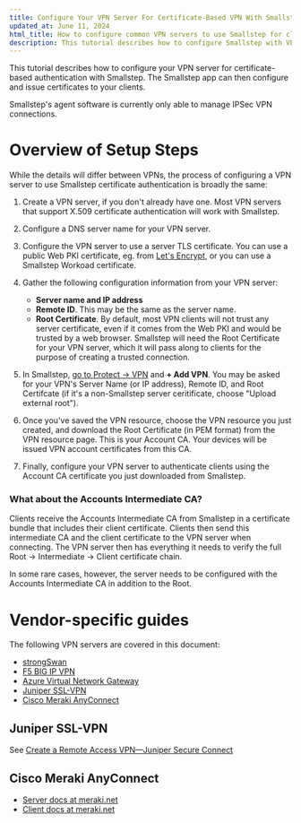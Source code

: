 ```yaml
---
title: Configure Your VPN Server For Certificate-Based VPN With Smallstep
updated_at: June 11, 2024
html_title: How to configure common VPN servers to use Smallstep for client and server certificate authentication
description: This tutorial describes how to configure Smallstep with VPN servers for a high-security, certificate-based VPN server
---
```


This tutorial describes how to configure your VPN server for certificate-based authentication with Smallstep.
The Smallstep app can then configure and issue certificates to your clients.

Smallstep's agent software is currently only able to manage IPSec VPN connections.

# Overview of Setup Steps

While the details will differ between VPNs, the process of configuring a VPN server
to use Smallstep certificate authentication is broadly the same:

1. Create a VPN server, if you don't already have one. Most VPN servers that support X.509 certificate authentication will work with Smallstep.
2. Configure a DNS server name for your VPN server.
3. Configure the VPN server to use a server TLS certificate.
   You can use a public Web PKI certificate, eg. from [Let's Encrypt](https://letsencrypt.org/), or you can use a Smallstep Workoad certificate.
4. Gather the following configuration information from your VPN server:

   * **Server name and IP address**
   * **Remote ID**. This may be the same as the server name.
   * **Root Certificate**.
     By default, most VPN clients will not trust any server certificate,
     even if it comes from the Web PKI and would be trusted by a web browser.
     Smallstep will need the Root Certificate for your VPN server,
     which it will pass along to clients for the purpose of creating a trusted connection.

5. In Smallstep, [go to Protect -> VPN](https://smallstep.com/app/?next=/protect/vpn) and **+ Add VPN**.
   You may be asked for your VPN's Server Name (or IP address), Remote ID, and Root Certifcate
   (if it's a non-Smallstep server ceritificate, choose "Upload external root").
6. Once you've saved the VPN resource,
   choose the VPN resource you just created,
   and download the Root Certificate (in PEM format) from the VPN resource page.
   This is your Account CA.
   Your devices will be issued VPN account certificates from this CA.
7. Finally,
   configure your VPN server to authenticate clients
   using the Account CA certificate you just downloaded from Smallstep.

### What about the Accounts Intermediate CA?

Clients receive the Accounts Intermediate CA from Smallstep in a certificate bundle that includes their client certificate.
Clients then send this intermediate CA and the client certificate to the VPN server when connecting.
The VPN server then has everything it needs to verify the full Root -> Intermediate -> Client certificate chain.

In some rare cases, however, the server needs to be configured with the Accounts Intermediate CA in addition to the Root.

# Vendor-specific guides

The following VPN servers are covered in this document:
- [strongSwan](./vpn-setup-guide-strongswan.mdx)
- [F5 BIG IP VPN](./vpn-setup-guide-f5.mdx)
- [Azure Virtual Network Gateway](./vpn-setup-guide-azure-vng.mdx)
- [Juniper SSL-VPN](#juniper-ssl-vpn)
- [Cisco Meraki AnyConnect](#cisco-meraki-anyconnect)


## Juniper SSL-VPN

See [Create a Remote Access VPN—Juniper Secure Connect](https://www.juniper.net/documentation/us/en/software/jweb-srx21.3/jweb-srx/topics/task/j-web-security-ipsec-remote-access-vpn-juniper-secure-connect-creating.html)

## Cisco Meraki AnyConnect

- [Server docs at meraki.net](https://learning.meraki.net/#/online-courses/3def4293-8b71-406f-ae12-ab0c1028261b)
- [Client docs at meraki.net](https://documentation.meraki.com/MX/Client_VPN/AnyConnect_on_the_MX_Appliance/Client_deployment)
